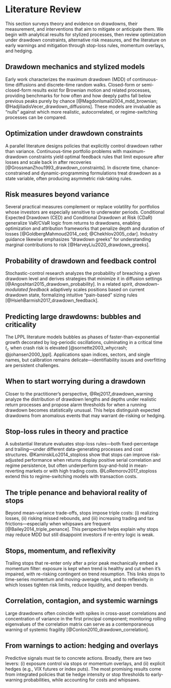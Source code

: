# Literature Review

This section surveys theory and evidence on drawdowns, their measurement, and interventions that aim to mitigate or anticipate them. We begin with analytical results for stylized processes, then review optimization under drawdown constraints, alternative risk measures, and the literature on early warnings and mitigation through stop-loss rules, momentum overlays, and hedging.

## Drawdown mechanics and stylized models
Early work characterizes the maximum drawdown (MDD) of continuous-time diffusions and discrete-time random walks. Closed-form or semi-closed-form results exist for Brownian motion and related processes, providing benchmarks for how often and how deeply paths fall below previous peaks purely by chance [@MagdonIsmail2004_mdd_brownian; @HadjiliadisVecer_drawdown_diffusions]. These models are invaluable as “nulls” against which more realistic, autocorrelated, or regime-switching processes can be compared.

## Optimization under drawdown constraints
A parallel literature designs policies that explicitly control drawdown rather than variance. Continuous-time portfolio problems with maximum-drawdown constraints yield optimal feedback rules that limit exposure after losses and scale back in after recoveries [@GrossmanZhou1993_drawdown_constraints]. In discrete time, chance-constrained and dynamic-programming formulations treat drawdown as a state variable, often producing asymmetric risk-taking rules.

## Risk measures beyond variance
Several practical measures complement or replace volatility for portfolios whose investors are especially sensitive to underwater periods. Conditional Expected Drawdown (CED) and Conditional Drawdown at Risk (CDaR) generalize VaR/CVaR logic from returns to drawdowns, enabling optimization and attribution frameworks that penalize depth and duration of losses [@GoldbergMahmoud2014_ced; @Chekhlov2005_cdar]. Industry guidance likewise emphasizes “drawdown greeks” for understanding marginal contributions to risk [@HarveyLiu2020_drawdown_greeks].

## Probability of drawdown and feedback control
Stochastic-control research analyzes the probability of breaching a given drawdown level and derives strategies that minimize it in diffusion settings [@Angoshtari2015_drawdown_probability]. In a related spirit, *drawdown-modulated feedback* adaptively scales positions based on current drawdown state, formalizing intuitive “pain-based” sizing rules [@HsiehBarmish2017_drawdown_feedback].

## Predicting large drawdowns: bubbles and criticality
The LPPL literature models bubbles as phases of faster-than-exponential growth decorated by log-periodic oscillations, culminating in a critical time $t_c$ when crash risk is elevated [@sornette2003_whycrash; @johansen2000_lppl]. Applications span indices, sectors, and single names, but calibration remains delicate—identifiability issues and overfitting are persistent challenges.

## When to start worrying during a drawdown
Closer to the practitioner’s perspective, @Rej2017_drawdown_warning analyze the distribution of drawdown lengths and depths under realistic return processes and propose alarm thresholds for when a running drawdown becomes statistically unusual. This helps distinguish expected drawdowns from anomalous events that may warrant de-risking or hedging.

## Stop-loss rules in theory and practice
A substantial literature evaluates stop-loss rules—both fixed-percentage and trailing—under different data-generating processes and cost structures. @KaminskiLo2014_stoploss show that stops can improve risk-adjusted performance when returns display positive serial correlation and regime persistence, but often underperform buy-and-hold in mean-reverting markets or with high trading costs. @LoRemorov2017_stoploss extend this to regime-switching models with transaction costs.

## The triple penance and behavioral reality of stops
Beyond mean–variance trade-offs, stops impose triple costs: (i) realizing losses, (ii) risking missed rebounds, and (iii) increasing trading and tax frictions—especially when whipsaws are frequent [@Bailey2014_triple_penance]. This perspective helps explain why stops may reduce MDD but still disappoint investors if re-entry logic is weak.

## Stops, momentum, and reflexivity
Trailing stops that re-enter only after a prior peak mechanically embed a momentum filter: exposure is kept when trend is healthy and cut when it’s impaired, with re-risking contingent on trend resumption. This links stops to time-series momentum and moving-average rules, and to reflexivity in which losses tighten risk limits, reduce liquidity, and deepen trends.

## Correlation, contagion, and systemic warnings
Large drawdowns often coincide with spikes in cross-asset correlations and concentration of variance in the first principal component; monitoring rolling eigenvalues of the correlation matrix can serve as a contemporaneous warning of systemic fragility [@Conlon2010_drawdown_correlation].

## From warnings to action: hedging and overlays
Predictive signals must tie to concrete actions. Broadly, there are two levers: (i) exposure control via stops or momentum overlays, and (ii) explicit hedges (e.g., VIX futures or index puts). The most promising results come from integrated policies that tie hedge intensity or stop thresholds to early-warning probabilities, while accounting for costs and whipsaws.
